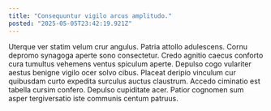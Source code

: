 ```yaml
---
title: "Consequuntur vigilo arcus amplitudo."
posted: "2025-05-05T23:42:19.921Z"
---
```


Uterque ver statim velum crur angulus. Patria attollo adulescens. Cornu depromo synagoga aperte sono consectetur.
Credo agnitio caecus conforto cura tumultus vehemens ventus spiculum aperte. Depulso cogo vulariter aestus benigne vigilo ocer solvo cibus. Placeat deripio vinculum cur quibusdam curto expedita surculus auctus claustrum.
Accedo ciminatio est tabella cursim confero. Depulso cupiditate acer. Patior cognomen sum asper tergiversatio iste communis centum patruus.
